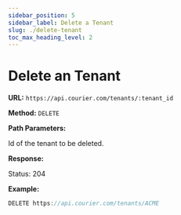 ```yaml
---
sidebar_position: 5
sidebar_label: Delete a Tenant
slug: ./delete-tenant
toc_max_heading_level: 2
---
```


# Delete an Tenant

**URL:** `https://api.courier.com/tenants/:tenant_id`

**Method:** `DELETE`

**Path Parameters:**

<Params>
  <Param name="tenant_id" type="string" required>
    Id of the tenant to be deleted.
  </Param>
</Params>

**Response:**

Status: 204

**Example:**

```js
DELETE https://api.courier.com/tenants/ACME
```
